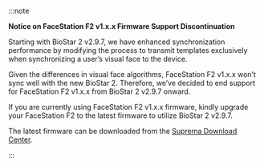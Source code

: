 :::note

**Notice on FaceStation F2 v1.x.x Firmware Support Discontinuation**

Starting with BioStar 2 v2.9.7, we have enhanced synchronization performance by modifying the process to transmit templates exclusively when synchronizing a user’s visual face to the device.

Given the differences in visual face algorithms, FaceStation F2 v1.x.x won’t sync well with the new BioStar 2. Therefore, we’ve decided to end support for FaceStation F2 v1.x.x from BioStar 2 v2.9.7 onward.

If you are currently using FaceStation F2 v1.x.x firmware, kindly upgrade your FaceStation F2 to the latest firmware to utilize BioStar 2 v2.9.7.

The latest firmware can be downloaded from the [Suprema Download Center](https://download.supremainc.com).

:::